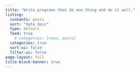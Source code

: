 ```yaml
---
title: "Write programs that do one thing and do it well."
listing:
  contents: posts
  sort: "date desc"
  type: default
  feed: true
    # categories: [news, posts]
  categories: true
  sort-ui: false
  filter-ui: false
page-layout: full
title-block-banner: true
---
```

